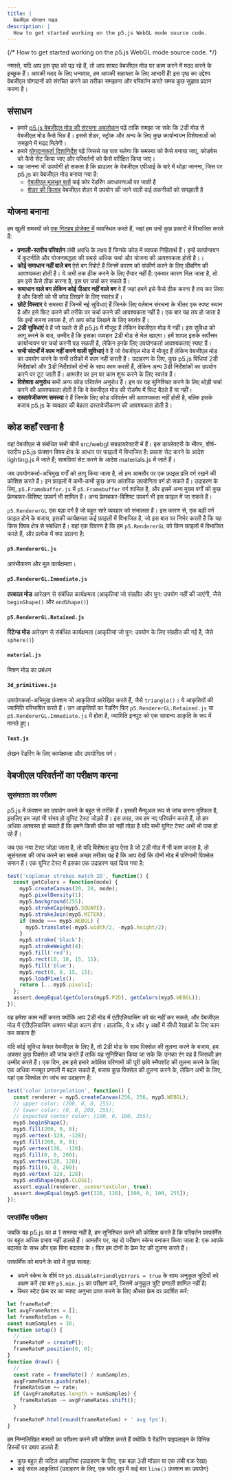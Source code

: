 ```yaml
---
title: |
  वेबजीएल योगदान गाइड
description: |
  How to get started working on the p5.js WebGL mode source code.
---
```

{/* How to get started working on the p5.js WebGL mode source code. */}



नमस्ते, यदि आप इस पृष्ठ को पढ़ रहे हैं, तो आप शायद वेबजीएल मोड पर काम करने में मदद करने के इच्छुक हैं। आपकी मदद के लिए धन्यवाद, हम आपकी सहायता के लिए आभारी हैं! इस पृष्ठ का उद्देश्य वेबजीएल योगदानों को संरचित करने का तरीका समझाना और परिवर्तन करते समय कुछ सुझाव प्रदान करना है।

## संसाधन

* हमारे [p5.js वेबजीएल मोड की संरचना अवलोकन](https://github.com/processing/p5.js/blob/main/contributor_docs/webgl_mode_architecture/) पढ़ें ताकि समझा जा सके कि 2डी मोड से वेबजीएल मोड कैसे भिन्न है। इससे शेडर, स्ट्रोक और अन्य के लिए कुछ कार्यान्वयन विशेषताओं को समझने में मदद मिलेगी।
* हमारे [योगदानकर्ता दिशानिर्देश](https://p5js.org/contributor-docs/#/./contributor_guidelines) पढ़ें जिससे यह पता चलेगा कि समस्या को कैसे बनाया जाए, कोडबेस को कैसे सेट किया जाए और परिवर्तनों को कैसे परीक्षित किया जाए।
* यह जानना भी उपयोगी हो सकता है कि ब्राउज़र के वेबजीएल एपीआई के बारे में थोड़ा जानना, जिस पर p5.js का वेबजीएल मोड बनाया गया है:
  * [वेबजीएल मूलभूत बातें](https://webglfundamentals.org/) कई कोर रेंडरिंग अवधारणाओं पर जाती है
  * [शेडर की किताब](https://thebookofshaders.com/) वेबजीएल शेडर में उपयोग की जाने वाली कई तकनीकों को समझाती है

## योजना बनाना

हम खुली समस्यों को [एक गिटहब प्रोजेक्ट में](https://github.com/orgs/processing/projects/5) व्यवस्थित करते हैं, जहां हम उन्हें कुछ प्रकारों में विभाजित करते हैं:

* **प्रणाली-स्तरीय परिवर्तन** लंबी अवधि के लक्ष्य हैं जिनके कोड में व्यापक निहितार्थ हैं। इन्हें कार्यान्वयन में कूटनीति और योजनाबद्धता की सबसे अधिक चर्चा और योजना की आवश्यकता होती है।।
* **कोई समाधान नहीं वाले बग** ऐसे बग रिपोर्ट हैं जिनमें कारण को संकीर्ण करने के लिए डीबगिंग की आवश्यकता होती है। ये अभी तक ठीक करने के लिए तैयार नहीं हैं: एकबार कारण मिल जाता है, तो हम इसे कैसे ठीक करना है, इस पर चर्चा कर सकते हैं।
* **समाधान वाले बग लेकिन कोई पीआर नहीं वाले बग** वे हैं जहां हमने इसे कैसे ठीक करना है तय कर लिया है और किसी को भी कोड लिखने के लिए स्वतंत्र हैं।
* **छोटे विस्तार** वे समस्या हैं जिनमें नई सुविधाएं हैं जिनके लिए वर्तमान संरचना के भीतर एक स्पष्ट स्थान है और इसे फिट करने की तरीके पर चर्चा करने की आवश्यकता नहीं है। एक बार यह तय हो जाता है कि इन्हें करना लायक है, तो आप कोड लिखने के लिए स्वतंत्र हैं।
* **2डी सुविधाएं** वे हैं जो पहले से ही p5.js में मौजूद हैं लेकिन वेबजीएल मोड में नहीं। इस सुविधा को लागू करने के बाद, उम्मीद है कि इसका व्यवहार 2डी मोड से मेल खाएगा। हमें शायद इसके सर्वोत्तम कार्यान्वयन पर चर्चा करनी पड़ सकती है, लेकिन इनके लिए उपयोगकर्ता आवश्यकताएं स्पष्ट हैं।
* **सभी संदर्भों में काम नहीं करने वाली सुविधाएं** वे हैं जो वेबजीएल मोड में मौजूद हैं लेकिन वेबजीएल मोड का उपयोग करने के सभी तरीकों में काम नहीं करती हैं। उदाहरण के लिए, कुछ p5.js विधियां 2डी निर्देशांकों और 3डी निर्देशांकों दोनों के साथ काम करती हैं, लेकिन अन्य 3डी निर्देशांकों का उपयोग करने पर टूट जाती हैं। आमतौर पर इन पर काम शुरू करने के लिए स्वतंत्र हैं।
* **विशेषता अनुरोध** सभी अन्य कोड परिवर्तन अनुरोध हैं। इन पर यह सुनिश्चित करने के लिए थोड़ी चर्चा करने की आवश्यकता होती है कि वे वेबजीएल मोड की रोडमैप में फिट बैठते हैं या नहीं।
* **दस्तावेजीकरण समस्या** वे हैं जिनके लिए कोड परिवर्तन की आवश्यकता नहीं होती है, बल्कि इसके बजाय p5.js के व्यवहार की बेहतर दस्तावेजीकरण की आवश्यकता होती है।

## कोड कहाँ रखना है

यहां वेबजीएल से संबंधित सभी चीजें src/webgl सबडायरेक्टरी में हैं। इस डायरेक्टरी के भीतर, शीर्ष-स्तरीय p5.js फ़ंक्शन विषय क्षेत्र के आधार पर फाइलों में विभाजित हैं: प्रकाश सेट करने के आदेश lighting.js में जाते हैं; सामग्रियां सेट करने के आदेश materials.js में जाते हैं।

जब उपयोगकर्ता-अभिमुख वर्गों को लागू किया जाता है, तो हम आमतौर पर एक फ़ाइल प्रति वर्ग रखने की कोशिश करते हैं। इन फ़ाइलों में कभी-कभी कुछ अन्य आंतरिक उपयोगिता वर्ग हो सकते हैं। उदाहरण के लिए, `p5.Framebuffer.js` में `p5.Framebuffer` वर्ग शामिल है, और इसमें अन्य मुख्य वर्गों की कुछ फ्रेमबफर-विशिष्ट उपवर्ग भी शामिल हैं। अन्य फ्रेमबफर-विशिष्ट उपवर्ग भी इस फ़ाइल में जा सकते हैं।

`p5.RendererGL` एक बड़ा वर्ग है जो बहुत सारे व्यवहार को संभालता है। इस कारण से, एक बड़ी वर्ग फ़ाइल होने के बजाय, इसकी कार्यक्षमता कई फ़ाइलों में विभाजित है, जो इस बात पर निर्भर करती है कि यह किस विषय क्षेत्र से संबंधित है। यहां एक विवरण है कि हम `p5.RendererGL` को किन फाइलों में विभाजित करते हैं, और प्रत्येक में क्या डालना है:

#### `p5.RendererGL.js`

आरंभीकरण और मूल कार्यक्षमता।

#### `p5.RendererGL.Immediate.js`

**तत्काल मोड** आरेखण से संबंधित कार्यक्षमता (आकृतियां जो संग्रहीत और पुन: उपयोग नहीं की जाएंगी, जैसे `beginShape()` और `endShape()`)

#### `p5.RendererGL.Retained.js`

**रिटेन्ड मोड** आरेखण से संबंधित कार्यक्षमता (आकृतियां जो पुन: उपयोग के लिए संग्रहीत की गई हैं, जैसे `sphere()`)

#### `material.js`

मिश्रण मोड का प्रबंधन

#### `3d_primitives.js`

उपयोगकर्ता-अभिमुख फ़ंक्शन जो आकृतियां आरेखित करते हैं, जैसे `triangle()`। ये आकृतियों की ज्यामिति परिभाषित करते हैं। उन आकृतियों का रेंडरिंग फिर `p5.RendererGL.Retained.js` या `p5.RendererGL.Immediate.js` में होता है, ज्यामिति इनपुट को एक सामान्य आकृति के रूप में मानते हुए।

#### `Text.js`

लेखन रेंडरिंग के लिए कार्यक्षमता और उपयोगिता वर्ग।

## वेबजीएल परिवर्तनों का परीक्षण करना

### सुसंगतता का परीक्षण

p5.js में फ़ंक्शन का उपयोग करने के बहुत से तरीके हैं। इसकी मैन्युअल रूप से जांच करना मुश्किल है, इसलिए हम जहां भी संभव हो युनिट टेस्ट जोड़ते हैं। इस तरह, जब हम नए परिवर्तन करते हैं, तो हम अधिक आश्वस्त हो सकते हैं कि हमने किसी चीज को नहीं तोड़ा है यदि सभी युनिट टेस्ट अभी भी पास हो रहे हैं।

जब एक नया टेस्ट जोड़ा जाता है, तो यदि विशेषता कुछ ऐसा है जो 2डी मोड में भी काम करता है, तो सुसंगतता की जांच करने का सबसे अच्छा तरीका यह है कि आप देखें कि दोनों मोड में परिणामी पिक्सेल समान हैं। एक युनिट टेस्ट में इसका एक उदाहरण यहां दिया गया है:

```js
test('coplanar strokes match 2D', function() {
  const getColors = function(mode) {
    myp5.createCanvas(20, 20, mode);
    myp5.pixelDensity(1);
    myp5.background(255);
    myp5.strokeCap(myp5.SQUARE);
    myp5.strokeJoin(myp5.MITER);
    if (mode === myp5.WEBGL) {
      myp5.translate(-myp5.width/2, -myp5.height/2);
    }
    myp5.stroke('black');
    myp5.strokeWeight(4);
    myp5.fill('red');
    myp5.rect(10, 10, 15, 15);
    myp5.fill('blue');
    myp5.rect(0, 0, 15, 15);
    myp5.loadPixels();
    return [...myp5.pixels];
  };
  assert.deepEqual(getColors(myp5.P2D), getColors(myp5.WEBGL));
});
```

यह हमेशा काम नहीं करता क्योंकि आप 2डी मोड में एंटीएलियासिंग को बंद नहीं कर सकते, और वेबजीएल मोड में एंटीएलियासिंग अक्सर थोड़ा अलग होगा। हालांकि, ये x और y अक्षों में सीधी रेखाओं के लिए काम कर सकता है!

यदि कोई सुविधा केवल वेबजीएल के लिए है, तो 2डी मोड के साथ पिक्सेल की तुलना करने के बजाय, हम अक्सर कुछ पिक्सेल की जांच करते हैं ताकि यह सुनिश्चित किया जा सके कि उनका रंग वह है जिसकी हम उम्मीद करते हैं। एक दिन, हम इसे हमारे अपेक्षित परिणामों की पूरी छवि स्नैपशॉट की तुलना करने के लिए एक अधिक मजबूत प्रणाली में बदल सकते हैं, बजाय कुछ पिक्सेल की तुलना करने के, लेकिन अभी के लिए, यहां एक पिक्सेल रंग जांच का उदाहरण है:

```js
test('color interpolation', function() {
  const renderer = myp5.createCanvas(256, 256, myp5.WEBGL);
  // upper color: (200, 0, 0, 255);
  // lower color: (0, 0, 200, 255);
  // expected center color: (100, 0, 100, 255);
  myp5.beginShape();
  myp5.fill(200, 0, 0);
  myp5.vertex(-128, -128);
  myp5.fill(200, 0, 0);
  myp5.vertex(128, -128);
  myp5.fill(0, 0, 200);
  myp5.vertex(128, 128);
  myp5.fill(0, 0, 200);
  myp5.vertex(-128, 128);
  myp5.endShape(myp5.CLOSE);
  assert.equal(renderer._useVertexColor, true);
  assert.deepEqual(myp5.get(128, 128), [100, 0, 100, 255]);
});
```

### परफॉर्मेंस परीक्षण

जबकि यह p5.js का # 1 समस्या नहीं है, हम सुनिश्चित करने की कोशिश करते हैं कि परिवर्तन परफॉर्मेंस पर बहुत अधिक प्रभाव नहीं डालते हैं। आमतौर पर, यह दो परीक्षण स्केच बनाकर किया जाता है: एक आपके बदलाव के साथ और एक बिना बदलाव के। फिर हम दोनों के फ्रेम रेट की तुलना करते हैं।

परफॉर्मेंस को मापने के बारे में कुछ सलाह:

* अपने स्केच के शीर्ष पर `p5.disableFriendlyErrors = true` के साथ अनुकूल त्रुटियों को अक्षम करें (या बस `p5.min.js` का परीक्षण करें, जिसमें अनुकूल त्रुटि प्रणाली शामिल नहीं है)
* स्थिर स्टेट फ्रेम दर का स्पष्ट अनुभव प्राप्त करने के लिए औसत फ्रेम दर प्रदर्शित करें:

```js
let frameRateP;
let avgFrameRates = [];
let frameRateSum = 0;
const numSamples = 30;
function setup() {
  // ...
  frameRateP = createP();
  frameRateP.position(0, 0);
}
function draw() {
  // ...
  const rate = frameRate() / numSamples;
  avgFrameRates.push(rate);
  frameRateSum += rate;
  if (avgFrameRates.length > numSamples) {
    frameRateSum -= avgFrameRates.shift();
  }
 
  frameRateP.html(round(frameRateSum) + ' avg fps');
}
```

हम निम्नलिखित मामलों का परीक्षण करने की कोशिश करते हैं क्योंकि वे रेंडरिंग पाइपलाइन के विभिन्न हिस्सों पर दबाव डालते हैं:

* कुछ बहुत ही जटिल आकृतियां (उदाहरण के लिए, एक बड़ा 3डी मॉडल या एक लंबी वक्र रेखा)
* कई सरल आकृतियां (उदाहरण के लिए, एक फॉर लूप में कई बार `line()` फ़ंक्शन का उपयोग)
